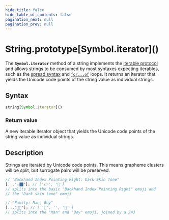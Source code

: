 ```yaml
---
hide_title: false
hide_table_of_contents: false
pagination_next: null
pagination_prev: null
---
```

# String.prototype\[Symbol.iterator]()

The **`Symbol.iterator`** method of a string implements the [iterable protocol](https://developer.mozilla.org/docs/Web/JavaScript/Reference/Iteration_protocols) and allows strings to be consumed by most syntaxes expecting iterables, such as the [spread syntax](https://developer.mozilla.org/docs/Web/JavaScript/Reference/Operators/Spread_syntax) and [`for...of`](https://developer.mozilla.org/docs/Web/JavaScript/Reference/Statements/for...of) loops. It returns an iterator that yields the Unicode code points of the string value as individual strings.

## Syntax

```js
string[Symbol.iterator]()
```

### Return value

A new iterable iterator object that yields the Unicode code points of the string value as individual strings.

## Description

Strings are iterated by Unicode code points. This means grapheme clusters will be split, but surrogate pairs will be preserved.

```js
// "Backhand Index Pointing Right: Dark Skin Tone"
[..."👉🏿"]; // ['👉', '🏿']
// splits into the basic "Backhand Index Pointing Right" emoji and
// the "Dark skin tone" emoji

// "Family: Man, Boy"
[..."👨‍👦"]; // [ '👨', '‍', '👦' ]
// splits into the "Man" and "Boy" emoji, joined by a ZWJ
```
